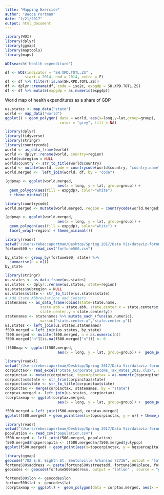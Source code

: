 ```yaml
---
title: "Mapping Exercise"
author: "Becca Portman"
date: "2/21/2017"
output: html_document
---
```

```r
library(WDI)
library(dplyr)
library(ggmap)
library(maptools)
library(maps)
```

```r
WDIsearch('health expenditure')
```

```r
df <- WDI(indicator = "SH.XPD.TOTL.ZS" ,
         start = 2014, end = 2014, extra = F)
df <- df %>% filter(!is.na(SH.XPD.TOTL.ZS))
df <- dplyr::rename(df, code = iso2c, expgdp = SH.XPD.TOTL.ZS)
df <- df %>% mutate(expgdp = as.numeric(expgdp))
```

World map of health expenditures as a share of GDP
```r
us.states <- map_data("state")
world <- map_data("world")
ggplot() + geom_polygon( data = world, aes(x=long,y=lat,group=group), 
                         color = "grey", fill = NA)

```
```r
library(dplyr)
library(tidyverse)
library(stringr)
library(countrycode)
world <- as_data_frame(world)
world <- dplyr::rename(world, country=region)
world$subregion = NULL
world$country <- str_to_title(world$country)
world <- mutate(world, code = countrycode(world$country, "country.name", "iso2c"))
world.merged <-  left_join(world, df, by = "code")

```
```r
(gdpmap <- ggplot(world.merged, 
                        aes(x = long, y = lat, group=group)) + 
  geom_polygon(aes(fill = expgdp), color="white") 
  + theme_minimal())
```

```r
library(countrycode)
world.merged <- mutate(world.merged, region = countrycode(world.merged$code, "iso2c", "region"))
```
```r
(gdpmap <- ggplot(world.merged, 
                        aes(x = long, y = lat, group=group)) + 
  geom_polygon(aes(fill = expgdp), color="white") +
  facet_wrap(~region) + theme_minimal())

```
```r
library(readr)
setwd("/Users/rebeccaportman/Desktop/Spring 2017/Data Viz/dataviz-forum/exercise_maps/exercise")
fortune500 <- read_csv("fortune500.csv")
```
```r
by_state <- group_by(fortune500, state) %>% 
  summarise(n = n())
by_state
```
```r
library(stringr)
us.states <- as_data_frame(us.states)
us.states <- dplyr::rename(us.states, state=region)
us.states$subregion = NULL
us.states$state <- str_to_title(us.states$state)
# Add State Abbreviations and Centers
statenames <- as_data_frame(cbind(state=state.name, 
                state.abb = state.abb, state.center.x = state.center$x, 
                state.center.y = state.center$y))
statenames <- statenames %>% mutate_each_(funs(as.numeric), 
                vars=c("state.center.x","state.center.y"))
us.states <- left_join(us.states,statenames)
f500.merged = left_join(us.states, by_state)
f500.merged <- mutate(f500.merged, n = as.numeric(n))
f500.merged["n"][is.na(f500.merged["n"])] <- 0

```
```r
(f500map <- ggplot(f500.merged, 
                        aes(x = long, y = lat, group=group)) +  geom_polygon(aes(fill = n), color="white"))
```

```r
library(readxl)
setwd("/Users/rebeccaportman/Desktop/Spring 2017/Data Viz/dataviz-forum/exercise_maps/exercise")
corpinctax<- read_excel("State_Corporate_Income_Tax_Rates_2015.xlsx", sheet = 2, col_names = TRUE)
corpinctax <- mutate(corpinctax, topcorpinctax = as.numeric(topcorpinctax))
corpinctax$state <- str_trim(corpinctax$state)
corpinctax$state <- str_to_title(corpinctax$state)
corpinctax <- merge(corpinctax, statenames, by = "state")
corptax.merged <- left_join(us.states, corpinctax)
(corptaxmap <- ggplot(corptax.merged, 
                        aes(x = long, y = lat, group=group)) +  geom_polygon(aes(fill = topcorpinctax), color="white"))
```

```r
f500.merged = left_join(f500.merged, corptax.merged)
ggplot(f500.merged) + geom_point(aes(x=topcorpinctax, y = n)) + theme_minimal() + geom_smooth(aes(x=topcorpinctax, y = n), formula = y ~ x, color = "red")
```

```r
library(readr)
setwd("/Users/rebeccaportman/Desktop/Spring 2017/Data Viz/dataviz-forum/exercise_maps/exercise")
population <- read_csv("population.csv")
f500.merged <- left_join(f500.merged, population)
f500.merged$hqspercapita <- (f500.merged$n/f500.merged$julypop)
ggplot(f500.merged) + geom_point(aes(x=topcorpinctax, y = hqspercapita)) + theme_minimal() + geom_smooth(aes(x=topcorpinctax, y = hqspercapita), formula = y ~ x, color = "red")
```

```r
library(ggmap)
geocode("702 S.W. Eighth St. Bentonville Arkansas 72716", output = "latlon" , source = "google")
fortune500$address <- paste(fortune500$streetadd, fortune500$place, fortune500$state, fortune500$zip)
geocodes <- geocode(fortune500$address, output = "latlon" , source = "google")
```
```r
fortune500$lon <- geocodes$lon
fortune500$lat <- geocodes$lat
(corptaxmap <- ggplot() +  geom_polygon(data = corptax.merged, aes(x = long, y = lat, group = group, fill = topcorpinctax), color="white") + geom_point(aes(x= lon, y = lat), data = fortune500, size=2, alpha=0.3, color="red")) 
```


